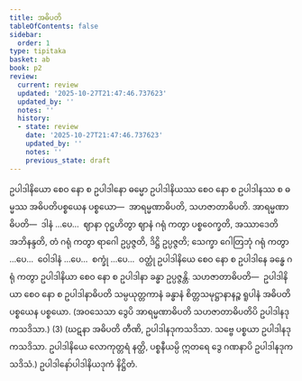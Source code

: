 ```yaml
---
title: အဓိပတိ
tableOfContents: false
sidebar:
  order: 1
type: tipitaka
basket: ab
book: p2
review:
  current: review
  updated: '2025-10-27T21:47:46.737623'
  updated_by: ''
  notes: ''
  history:
  - state: review
    date: '2025-10-27T21:47:46.737623'
    updated_by: ''
    notes: ''
    previous_state: draft
---
```



<ReviewStatus review={frontmatter.review} showDetails={true} />

<HypothesisAnnotation frontmatter={frontmatter} />

<DynamicBreadcrumb />

<Division number="100" book="p2" e="ch" v="38" p="407">

<Paragraph number="3774" book="p2">
ဥပါဒါနိယော စေဝ နော စ ဥပါဒါနော ဓမ္မော ဥပါဒါနိယဿ စေဝ နော စ ဥပါဒါနဿ စ ဓမ္မဿ အဓိပတိပစ္စယေန ပစ္စယော—  အာရမ္မဏာဓိပတိ, သဟဇာတာဓိပတိ. <Emphasis>အာရမ္မဏာဓိပတိ</Emphasis>—  ဒါနံ …ပေ…  ဈာနာ ဝုဋ္ဌဟိတွာ ဈာနံ ဂရုံ ကတွာ ပစ္စဝေက္ခတိ, အဿာဒေတိ အဘိနန္ဒတိ, တံ ဂရုံ ကတွာ ရာဂေါ ဥပ္ပဇ္ဇတိ, ဒိဋ္ဌိ ဥပ္ပဇ္ဇတိ; သေက္ခာ ဂေါတြဘုံ ဂရုံ ကတွာ …ပေ…  ဝေါဒါနံ …ပေ…  စက္ခုံ …ပေ…  ဝတ္ထုံ ဥပါဒါနိယေ စေဝ နော စ ဥပါဒါနေ ခန္ဓေ ဂရုံ ကတွာ ဥပါဒါနိယာ စေဝ နော စ ဥပါဒါနာ ခန္ဓာ ဥပ္ပဇ္ဇန္တိ. <Emphasis>သဟဇာတာဓိပတိ</Emphasis>—  ဥပါဒါနိယာ စေဝ နော စ ဥပါဒါနာဓိပတိ သမ္ပယုတ္တကာနံ ခန္ဓာနံ စိတ္တသမုဋ္ဌာနာနဉ္စ ရူပါနံ အဓိပတိပစ္စယေန ပစ္စယော. (အဝသေသာ ဒွေပိ အာရမ္မဏာဓိပတိ သဟဇာတာဓိပတိပိ ဥပါဒါနဒုကသဒိသာ.) (3)
</Paragraph>

<Paragraph number="3775" book="p2">
(ဃဋနာ အဓိပတိ တီဏိ, ဥပါဒါနဒုကသဒိသာ. သဗ္ဗေ ပစ္စယာ ဥပါဒါနဒုကသဒိသာ. ဥပါဒါနိယေ လောကုတ္တရံ နတ္ထိ, ပစ္စနီယမ္ပိ ဣတရေ ဒွေ ဂဏနာပိ ဥပါဒါနဒုကသဒိသံ.)

</Paragraph>
</Division>

<Paragraph number="3776" type="center" book="p2">
ဥပါဒါနော်ပါဒါနိယဒုကံ နိဋ္ဌိတံ.
</Paragraph>